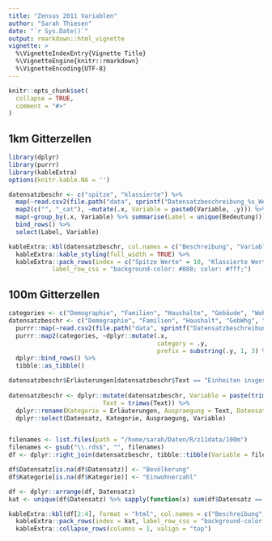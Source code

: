 ```yaml
---
title: "Zensus 2011 Variablen"
author: "Sarah Thiesen"
date: "`r Sys.Date()`"
output: rmarkdown::html_vignette
vignette: >
  %\VignetteIndexEntry{Vignette Title}
  %\VignetteEngine{knitr::rmarkdown}
  %\VignetteEncoding{UTF-8}
---
```


```r
knitr::opts_chunk$set(
  collapse = TRUE,
  comment = "#>"
)
```

## 1km Gitterzellen

```r
library(dplyr)
library(purrr)
library(kableExtra)
options(knitr.kable.NA = '')

datensatzbeschr <- c("spitze", "klassierte") %>%
  map(~read.csv2(file.path("data", sprintf("Datensatzbeschreibung_%s_Werte_1km-Gitter.csv", .x)))) %>%
  map2(c("", "_cat"), ~mutate(.x, Variable = paste0(Variable, .y))) %>%
  map(~group_by(.x, Variable) %>% summarise(Label = unique(Bedeutung))) %>%
  bind_rows() %>%
  select(Label, Variable)

kableExtra::kbl(datensatzbeschr, col.names = c("Beschreibung", "Variablenname")) %>%
  kableExtra::kable_styling(full_width = TRUE) %>%
  kableExtra::pack_rows(index = c("Spitze Werte" = 10, "Klassierte Werte" = 10),
            label_row_css = "background-color: #888; color: #fff;")
```

## 100m Gitterzellen

```r
categories <- c("Demographie", "Familien", "Haushalte", "Gebäude", "Wohnungen")
datensatzbeschr <- c("Demographie", "Familien", "Haushalt", "GebWhg", "GebWhg") %>%
  purrr::map(~read.csv2(file.path("data", sprintf("Datensatzbeschreibung_%s_100m_Gitter.csv", .x)))) %>%
  purrr::map2(categories, ~dplyr::mutate(.x, 
                                         category = .y,
                                         prefix = substring(.y, 1, 3) %>% toupper())) %>%
  dplyr::bind_rows() %>%
  tibble::as_tibble()

datensatzbeschr$Erläuterungen[datensatzbeschr$Text == "Einheiten insgesamt"] <- "Gesamtzahl der Einheiten"
  
datensatzbeschr <- dplyr::mutate(datensatzbeschr, Variable = paste(trimws(prefix), trimws(Merkmal), Code, sep = "_"),
                          Text = trimws(Text)) %>%
  dplyr::rename(Kategorie = Erläuterungen, Auspraegung = Text, Datensatz = category) %>%
  dplyr::select(Datensatz, Kategorie, Auspraegung, Variable)


filenames <- list.files(path = "/home/sarah/Daten/R/z11data/100m")
filenames <- gsub("\\.rds$", "", filenames)
df <- dplyr::right_join(datensatzbeschr, tibble::tibble(Variable = filenames))

df$Datensatz[is.na(df$Datensatz)] <- "Bevölkerung"
df$Kategorie[is.na(df$Kategorie)] <- "Einwohnerzahl"

df <- dplyr::arrange(df, Datensatz)
kat <- unique(df$Datensatz) %>% sapply(function(x) sum(df$Datensatz == x))

kableExtra::kbl(df[2:4], format = "html", col.names = c("Beschreibung", "Ausprägung", "Variablenname")) %>%
  kableExtra::pack_rows(index = kat, label_row_css = "background-color: #888; color: #fff;") %>%
  kableExtra::collapse_rows(columns = 1, valign = "top")
```
